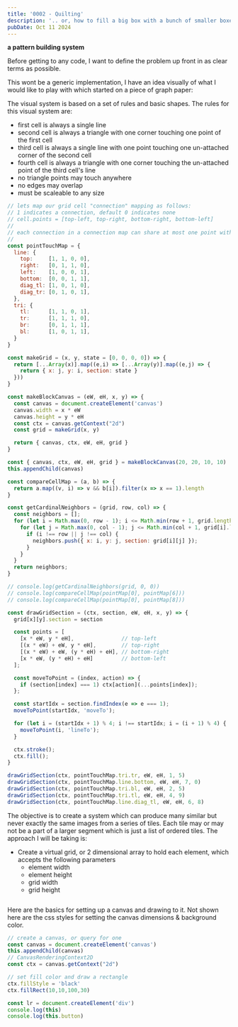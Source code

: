 ```yaml
---
title: '0002 - Quilting'
description: '.. or, how to fill a big box with a bunch of smaller boxes with things that may or may not fit together visually.'
pubDate: Oct 11 2024
---
```


**a pattern building system**

Before getting to any code, I want to define the problem up front in as clear terms as possible.

This wont be a generic implementation, I have an idea visually of what I would like to play with which started on a piece of graph paper:

The visual system is based on a set of rules and basic shapes. The rules for this visual system are:

- first cell is always a single line
- second cell is always a triangle with one corner touching one point of the first cell
- third cell is always a single line with one point touching one un-attached corner of the second cell
- fourth cell is always a triangle with one corner touching the un-attached point of the third cell's line
- no triangle points may touch anywhere
- no edges may overlap
- must be scaleable to any size

```js
// lets map our grid cell "connection" mapping as follows:
// 1 indicates a connection, default 0 indicates none
// cell.points = [top-left, top-right, bottom-right, bottom-left]
//
// each connection in a connection map can share at most one point with another shape
//
const pointTouchMap = {
  line: {
    top:     [1, 1, 0, 0],
    right:   [0, 1, 1, 0],
    left:    [1, 0, 0, 1],
    bottom:  [0, 0, 1, 1],
    diag_tl: [1, 0, 1, 0],
    diag_tr: [0, 1, 0, 1],
  },
  tri: {
    tl:      [1, 1, 0, 1],
    tr:      [1, 1, 1, 0],
    br:      [0, 1, 1, 1],
    bl:      [1, 0, 1, 1],
  }
}

const makeGrid = (x, y, state = [0, 0, 0, 0]) => {
  return [...Array(x)].map((e,i) => [...Array(y)].map((e,j) => {
    return { x: j, y: i, section: state }
  }))
}

const makeBlockCanvas = (eW, eH, x, y) => {
  const canvas = document.createElement('canvas')
  canvas.width = x * eW
  canvas.height = y * eH
  const ctx = canvas.getContext("2d")
  const grid = makeGrid(x, y)

  return { canvas, ctx, eW, eH, grid }
}

const { canvas, ctx, eW, eH, grid } = makeBlockCanvas(20, 20, 10, 10)
this.appendChild(canvas)

const compareCellMap = (a, b) => {
  return a.map((v, i) => v && b[i]).filter(x => x == 1).length
}

const getCardinalNeighbors = (grid, row, col) => {
  const neighbors = [];
  for (let i = Math.max(0, row - 1); i <= Math.min(row + 1, grid.length - 1); i++) {
    for (let j = Math.max(0, col - 1); j <= Math.min(col + 1, grid[i].length - 1); j++) {
      if (i !== row || j !== col) {
        neighbors.push({ x: i, y: j, section: grid[i][j] });
      }
    }
  }
  return neighbors;
}

// console.log(getCardinalNeighbors(grid, 0, 0))
// console.log(compareCellMap(pointMap[0], pointMap[6]))
// console.log(compareCellMap(pointMap[0], pointMap[8]))

const drawGridSection = (ctx, section, eW, eH, x, y) => {
  grid[x][y].section = section

  const points = [
    [x * eW, y * eH],               // top-left
    [(x * eW) + eW, y * eH],        // top-right
    [(x * eW) + eW, (y * eH) + eH], // bottom-right
    [x * eW, (y * eH) + eH]         // bottom-left
  ];

  const moveToPoint = (index, action) => {
    if (section[index] === 1) ctx[action](...points[index]);
  };

  const startIdx = section.findIndex(e => e === 1);
  moveToPoint(startIdx, 'moveTo');

  for (let i = (startIdx + 1) % 4; i !== startIdx; i = (i + 1) % 4) {
    moveToPoint(i, 'lineTo');
  }

  ctx.stroke();
  ctx.fill();
}

drawGridSection(ctx, pointTouchMap.tri.tr, eW, eH, 1, 5)
drawGridSection(ctx, pointTouchMap.line.bottom, eW, eH, 7, 0)
drawGridSection(ctx, pointTouchMap.tri.bl, eW, eH, 2, 5)
drawGridSection(ctx, pointTouchMap.tri.tl, eW, eH, 4, 9)
drawGridSection(ctx, pointTouchMap.line.diag_tl, eW, eH, 6, 8)
```
<ScriptRunner autoEval="true" />

The objective is to create a system which can produce many similar but never exactly the same images from a series of tiles. Each tile may or may not be a part of a larger segment which is just a list of ordered tiles. The approach I will be taking is:

- Create a virtual grid, or 2 dimensional array to hold each element, which accepts the following parameters
  - element width
  - element height
  - grid width
  - grid height

```js

```

Here are the basics for setting up a canvas and drawing to it. Not shown here are the css styles for setting the canvas dimensions & background color.


```js
// create a canvas, or query for one
const canvas = document.createElement('canvas')
this.appendChild(canvas)
// CanvasRenderingContext2D
const ctx = canvas.getContext("2d")

// set fill color and draw a rectangle
ctx.fillStyle = 'black'
ctx.fillRect(10,10,100,30)
```
<ScriptRunner />

```js
const lr = document.createElement('div')
console.log(this)
console.log(this.button)
```
<ScriptRunner />
